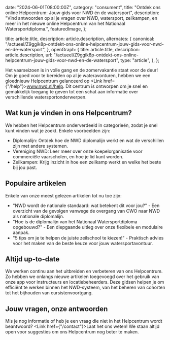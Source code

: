 
  date: "2024-06-01T08:00:00Z",
  category: "consument",
  title: "Ontdek ons online Helpcentrum: Jouw gids voor NWD én de watersport",
  description:
    "Vind antwoorden op al je vragen over NWD, watersport, zeilkampen, en meer in het nieuwe online Helpcentrum van het Nationaal Watersportdiploma.",
  featuredImage,
};

  title: article.title,
  description: article.description,
  alternates: {
    canonical:
      "/actueel/Z9ggik8p-ontdekt-ons-online-helpcentrum-jouw-gids-voor-nwd-en-de-watersport",
  },
  openGraph: {
    title: article.title,
    description: article.description,
    url: "/actueel/Z9ggik8p-ontdekt-ons-online-helpcentrum-jouw-gids-voor-nwd-en-de-watersport",
    type: "article",
  },
};


Het vaarseizoen is in volle gang en de zomervakantie staat voor de deur! Om je
goed voor te bereiden op al je wateravonturen, hebben we een gloednieuw
Helpcentrum gelanceerd op <Link href={"/help"}>www.nwd.nl/help</Link>. Dit
centrum is ontworpen om je snel en gemakkelijk toegang te geven tot een schat
aan informatie over verschillende watersportonderwerpen.

## Wat kun je vinden in ons Helpcentrum?

We hebben het Helpcentrum onderverdeeld in categorieën, zodat je snel kunt
vinden wat je zoekt. Enkele voorbeelden zijn:

- <Link href={"/help/categorie/diplomalijn"}>Diplomalijn</Link>: Ontdek hoe de
  NWD diplomalijn werkt en wat de verschillen zijn met andere systemen.
- <Link href={"/help/categorie/vereniging"}>Vereniging NWD</Link>: Leer meer
  over onze koepelorganisatie voor commerciële vaarscholen, en hoe je lid kunt
  worden.
- <Link href={"/help/categorie/zeilkampen"}>Zeilkampen</Link>: Krijg inzicht in
  hoe een zeilkamp werkt en welke het beste bij jou past.

## Populaire artikelen

Enkele van onze meest gelezen artikelen tot nu toe zijn:

- <Link href={"/help/artikel/nwd-vervangt-cwo-als-nationale-standaard"}>
    "NWD wordt de nationale standaard: wat betekent dit voor jou?" - Een overzicht van de gevolgen vanwege de overgang van CWO naar NWD als nationale diplomalijn.
  </Link>
- <Link href={"/help/artikel/hoe-is-de-diplomalijn-van-het-nwd-opgebouwd"}>
    "Hoe is de diplomalijn van het Nationaal Watersportdiploma opgebouwd?" - Een
    diepgaande uitleg over onze flexibele en modulaire aanpak.
  </Link>
- <Link
    href={"/help/artikel/5-tips-om-je-te-helpen-de-juiste-zeilschool-te-kiezen"}
  >
    "5 tips om je te helpen de juiste zeilschool te kiezen!" - Praktisch advies
    voor het maken van de beste keuze voor jouw watersportavontuur.
  </Link>

## Altijd up-to-date

We werken continu aan het uitbreiden en verbeteren van ons Helpcentrum. Zo
hebben we onlangs nieuwe artikelen toegevoegd over het gebruik van onze app voor
instructeurs en locatiebeheerders. Deze gidsen helpen je om efficiënt te werken
binnen het NWD-systeem, van het beheren van cohorten tot het bijhouden van
cursistenvoortgang.

## Jouw vragen, onze antwoorden

Mis je nog informatie of heb je een vraag die niet in het Helpcentrum wordt
beantwoord? <Link href={"/contact"}>Laat het ons weten!</Link> We staan altijd
open voor suggesties om ons Helpcentrum nog beter te maken.
